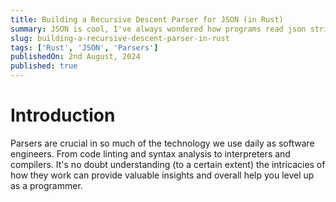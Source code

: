 ```yaml
---
title: Building a Recursive Descent Parser for JSON (in Rust)
summary: JSON is cool, I've always wondered how programs read json strings and convert them into some more useful datastructure, enter parsers.
slug: building-a-recursive-descent-parser-in-rust
tags: ['Rust', 'JSON', 'Parsers']
publishedOn: 2nd August, 2024
published: true
---
```


# Introduction

Parsers are crucial in so much of the technology we use daily as software engineers. From code linting and syntax analysis to interpreters and compilers. It's no doubt understanding (to a certain extent) the intricacies of how they work can provide valuable insights and overall help you level up as a programmer.
